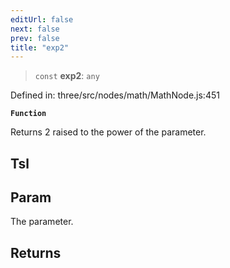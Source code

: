 ```yaml
---
editUrl: false
next: false
prev: false
title: "exp2"
---
```


> `const` **exp2**: `any`

Defined in: three/src/nodes/math/MathNode.js:451

**`Function`**

Returns 2 raised to the power of the parameter.

## Tsl

## Param

The parameter.

## Returns
